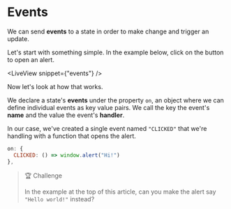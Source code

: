 # Events

We can send **events** to a state in order to make change and trigger an update.

Let's start with something simple. In the example below, click on the button to open an alert.

<LiveView snippet={"events"} />

Now let's look at how that works.

We declare a state's **events** under the property `on`, an object where we can define individual events as key value pairs. We call the key the event's **name** and the value the event's **handler**.

In our case, we've created a single event named `"CLICKED"` that we're handling with a function that opens the alert.

```jsx
on: {
  CLICKED: () => window.alert("Hi!")
},
```

> 🏆 Challenge
>
> In the example at the top of this article, can you make the alert say `"Hello world!"` instead?
